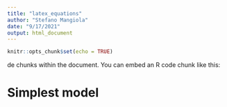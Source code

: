 ```yaml
---
title: "latex_equations"
author: "Stefano Mangiola"
date: "9/17/2021"
output: html_document
---
```


```r
knitr::opts_chunk$set(echo = TRUE)
```

de chunks within the document. You can embed an R code chunk like this:

# Simplest model



```{=tex}
\begin{align}

& \text{BetaBinomial}^{*}\left ( k_{g,s} | n_{s}, \alpha_{g}, \beta_{g} \right ) = {n_{s} \choose k_{g,s}}{\frac {\mathrm {B} (k_{g,s}+\alpha_{g} ,n_{s}-k_{g,s}+\beta_{g} )}{\mathrm {B} (\alpha_{g} ,\beta_{g} )}}  & \textrm{ (1) } \\

& \alpha_{g} = \pi_{g} \sigma_{g}; \beta_{g} = (1-\pi_{g}) \sigma_{g} \textrm{ for } 0 < \pi_{g} < 1 \textrm{ and } \sigma_{g} > 0 & \textrm{ (2) } \\

& \text{BetaBinomial}\left ( k_{g,s} | n_{s}, \pi_{g}, \sigma_{g} \right ) = {n_{s} \choose k_{g,s}}{\frac {\mathrm {B} (k_{g,s}+(\pi_{g} \sigma_{g}) ,n_{s}-k_{g,s}+((1-\pi_{g}) \sigma_{g}) )}{\mathrm {B} (\pi_{g} \sigma_{g} , (1-\pi_{g}) \sigma_{g} )}}  & \textrm{ (3) } \\





& \textbf{ Single-mean model } \\

& P\left ( \pi, \sigma \right ) 
 \prod_{s=1}^{S} \prod_{g=1}^{G} P\left ( k_{g,s} | n_{s}, \pi_{g}, \sigma_{g} \right ) & \textrm{ (4) } \\

& k_{g,s} \sim \text{BetaBinomial} \left(n_{s}, \pi_{g}, \sigma_{g} \right ) \textrm{ for } \sum_{g=1}^{G} \pi_{g} = 1 \textrm{ and } \sigma_{g} > 0 & \textrm{ (5) } \\





& \boldsymbol{\pi} = \text{multinomialLogistic} \left(\boldsymbol{\mu} \right) =  \frac{e^{\boldsymbol{\mu}}}{\sum_{g=1}^{G} e^{\mu_{g} }} \textrm{ for } \sum_{g=1}^{G} \mu_{g} = 0  & \textrm{ (6) } \\

& \sigma_{g} = e^{\omega_{g}}  & \textrm{ (7) } \\

& \text{E}\left(\omega_{g} \right) = \lambda_{0} + \lambda_{1} \mu_{g} & \textrm{ (8) } \\





& \textbf{ Single-mean hierarchical model } \\

& P\left ( \boldsymbol{\mu}, \lambda_{0}, \lambda \right )  \prod_{g=1}^{G} P\left ( \omega_{g} | \mu_{g}, \lambda_{0}, \lambda, \phi \right ) \prod_{s=1}^{S} \prod_{g=1}^{G} P\left ( k_{g,s} | n_{s}, \mu_{g}, \omega_{g} \right ) & \textrm{ (9) } \\

& k_{g,s} \sim \text{BetaBinomial} \left(n_{s}, \text{multinomialLogistic}(\mu)_{g}, e^{\omega}_{g} \right ) \textrm{ for } \sum_{g=1}^{G} \mu_{g} = 0 & \textrm{ (10) } \\

& \omega_{g} \sim \text{Normal} \left(\lambda_{0} + \lambda_{1} \mu_{g}, \phi \right ) & \textrm{ (11) } \\


& \mu_{g,condition} = \text{intercept}_{g} + \text{effect}_{g} x_{s} \textrm{ for } \sum_{g=1}^{G} \text{intercept}_{g} = 0 \textrm{ and } \sum_{g=1}^{G} \text{effect}_{g} = 0 & \textrm{ (12) } \\


& \boldsymbol{M}_{G,S} = \boldsymbol{\Gamma}_{G,C} \times \boldsymbol{X}_{C,S} \textrm{ for } s \in[1..S] \sum_{g=1}^{G} \mu_{g, s} = 0 & \textrm{ (13) } \\




& \textbf{ Regression hierarchical model } \\

& P\left (\boldsymbol{\Gamma}, \lambda_{0}, \lambda, \phi \right )  \prod_{g=1}^{G} P\left ( \omega_{g} | \mu_{g,1}, \lambda_{0}, \lambda_{1}, \phi \right ) \prod_{s=1}^{S} \prod_{g=1}^{G} P\left ( k_{g,s} | n_{s}, \mu_{g}, X_{s}, \omega_{g} \right ) & \textrm{ (14) } \\

& k_{g,s} \sim \text{BetaBinomial} \left(n_{s}, \text{multinomialLogistic}(\boldsymbol{\mu_{g,s}}), e^{\omega}_{g} \right ) & \textrm{ (15) } \\

& \omega_{g} \sim \text{Normal} \left(\lambda_{0} + \lambda_{1} \gamma_{g,1}, \phi \right ) & \textrm{ (16) } \\
& \gamma_{g,c} \sim \text{Normal} \left(0,5 \right ) & \textrm{ (17) } \\
& \lambda_{0}, \lambda_{1}, \phi \sim \text{Normal} \left(0,5 \right ) & \textrm{ (18) } \\

& \text{E}\left(\omega_{g,i} \right) = \lambda_{0} + \lambda_{1} \mu_{g,i} & \textrm{ (19) } \\
& \omega_{g,i} \sim \text{Normal} \left(\lambda_{0} + \lambda_{1} \mu_{g,i}, \phi \right ) & \textrm{ (20) } \\

\end{align}
```

